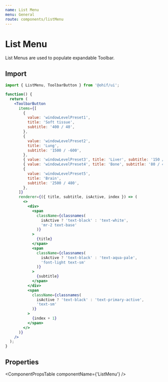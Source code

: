 ```yaml
---
name: List Menu
menu: General
route: components/listMenu
---
```




# List Menu

List Menus are used to populate expandable Toolbar.

## Import

```javascript
import { ListMenu, ToolbarButton } from '@ohif/ui';
```

```jsx live
function() {
  return (
    <ToolbarButton
      items={[
        {
          value: 'windowLevelPreset1',
          title: 'Soft tissue',
          subtitle: '400 / 40',
        },
        {
          value: 'windowLevelPreset2',
          title: 'Lung',
          subtitle: '1500 / -600',
        },
        { value: 'windowLevelPreset3', title: 'Liver', subtitle: '150 / 90' },
        { value: 'windowLevelPreset4', title: 'Bone', subtitle: '80 / 40' },
        {
          value: 'windowLevelPreset5',
          title: 'Brain',
          subtitle: '2500 / 480',
        },
      ]}
      renderer={({ title, subtitle, isActive, index }) => (
        <>
          <div>
            <span
              className={classnames(
                isActive ? 'text-black' : 'text-white',
                'mr-2 text-base'
              )}
            >
              {title}
            </span>
            <span
              className={classnames(
                isActive ? 'text-black' : 'text-aqua-pale',
                'font-light text-sm'
              )}
            >
              {subtitle}
            </span>
          </div>
          <span
            className={classnames(
              isActive ? 'text-black' : 'text-primary-active',
              'text-sm'
            )}
          >
            {index + 1}
          </span>
        </>
      )}
    />
  );
}
```

## Properties

<ComponentPropsTable componentName={'ListMenu'} />
